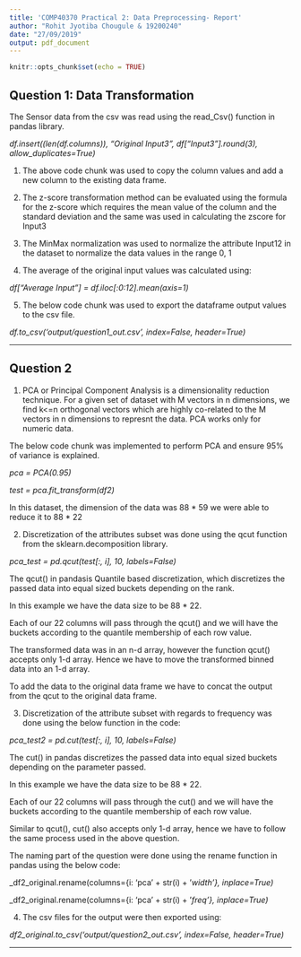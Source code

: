 ```yaml
---
title: 'COMP40370 Practical 2: Data Preprocessing- Report'
author: "Rohit Jyotiba Chougule & 19200240"
date: "27/09/2019"
output: pdf_document
---
```


```r
knitr::opts_chunk$set(echo = TRUE)
```
## Question 1: Data Transformation

The Sensor data from the csv was read using the read_Csv() function in pandas library.

_df.insert((len(df.columns)), "Original Input3", df["Input3"].round(3), allow_duplicates=True)_

1. The above code chunk was used to copy the column values and add a new column to the existing data frame.

2. The z-score transformation method can be evaluated using the formula for the z-score which requires the mean value of the column and the standard deviation and the same was used in calculating the zscore for Input3

3. The MinMax normalization was used to normalize the attribute Input12 in the dataset to normalize the data values in the range 0, 1

4. The average of the original input values was calculated using:

_df["Average Input"] = df.iloc[:0:12].mean(axis=1)_

5. The below code chunk was used to export the dataframe output values to the csv file.

_df.to_csv('output/question1_out.csv', index=False, header=True)_

------------------------------------------------------------------------------

## Question 2
1. PCA or Principal Component Analysis is a dimensionality reduction technique.
For a given set of dataset with M vectors in n dimensions, we find k<=n orthogonal vectors which are highly co-related to the M vectors in n dimensions to represnt the data.
PCA works only for numeric data.

The below code chunk was implemented to perform PCA and ensure 95% of variance is explained.

_pca = PCA(0.95)_

_test = pca.fit_transform(df2)_

In this dataset, the dimension of the data was 88 * 59
we were able to reduce it to 88 * 22

2. Discretization of the attributes subset was done using the qcut function from the sklearn.decomposition library.

_pca_test = pd.qcut(test[:, i], 10, labels=False)_

The qcut() in pandasis Quantile based discretization, which discretizes the passed data into equal sized buckets depending on the rank.

In this example we have the data size to be 88 * 22.

Each of our 22 columns will pass through the qcut() and we will have the buckets according to the quantile membership of each row value.

The transformed data was in an n-d array, however the function qcut() accepts only 1-d array. Hence we have to move the transformed binned data into an 1-d array.

To add the data to the original data frame we have to concat the output from the qcut to the original data frame.

3. Discretization of the attribute subset with regards to frequency was done using the below function in the code:

_pca_test2 = pd.cut(test[:, i], 10, labels=False)_

The cut() in pandas discretizes the passed data into equal sized buckets depending on the parameter passed.

In this example we have the data size to be 88 * 22.

Each of our 22 columns will pass through the cut() and we will have the buckets according to the quantile membership of each row value.

Similar to qcut(), cut() also accepts only 1-d array, hence we have to follow the same process used in the above question.

The naming part of the question were done using the rename function in pandas using the below code:

_df2_original.rename(columns={i: 'pca' + str(i) + '_width'}, inplace=True)_

_df2_original.rename(columns={i: 'pca' + str(i) + '_freq'}, inplace=True)_

4. The csv files for the output were then exported using:


_df2_original.to_csv('output/question2_out.csv', index=False, header=True)_

******************************************************************************


